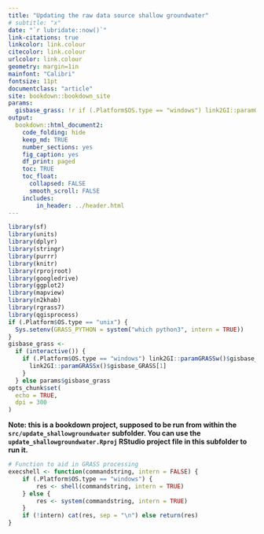 ```yaml
---
title: "Updating the raw data source shallow groundwater"
# subtitle: "x"
date: "`r lubridate::now()`"
link-citations: true
linkcolor: link.colour
citecolor: link.colour
urlcolor: link.colour
geometry: margin=1in
mainfont: "Calibri"
fontsize: 11pt
documentclass: "article"
site: bookdown::bookdown_site
params:
  gisbase_grass: !r if (.Platform$OS.type == "windows") link2GI::paramGRASSw()$gisbase_GRASS[1] else link2GI::paramGRASSx()$gisbase_GRASS[1]
output:
  bookdown::html_document2:
    code_folding: hide
    keep_md: TRUE
    number_sections: yes
    fig_caption: yes
    df_print: paged
    toc: TRUE
    toc_float:
      collapsed: FALSE
      smooth_scroll: FALSE
    includes:
        in_header: ../header.html
---
```


```r
library(sf)
library(units)
library(dplyr)
library(stringr)
library(purrr)
library(knitr)
library(rprojroot)
library(googledrive)
library(ggplot2)
library(mapview)
library(n2khab)
library(rgrass7)
library(qgisprocess)
if (.Platform$OS.type == "unix") {
  Sys.setenv(GRASS_PYTHON = system("which python3", intern = TRUE))
}
gisbase_grass <- 
  if (interactive()) {
    if (.Platform$OS.type == "windows") link2GI::paramGRASSw()$gisbase_GRASS[1] else {
      link2GI::paramGRASSx()$gisbase_GRASS[1]
    }
  } else params$gisbase_grass
opts_chunk$set(
  echo = TRUE,
  dpi = 300
)
```

**Note: this is a bookdown project, supposed to be run from within the `src/update_shallowgroundwater` subfolder. You can use the `update_shallowgroundwater.Rproj` RStudio project file in this subfolder to run it.**

```r
# Function to aid in GRASS processing
execshell <- function(commandstring, intern = FALSE) {
    if (.Platform$OS.type == "windows") {
        res <- shell(commandstring, intern = TRUE)
    } else {
        res <- system(commandstring, intern = TRUE)
    }
    if (!intern) cat(res, sep = "\n") else return(res)
}
```





